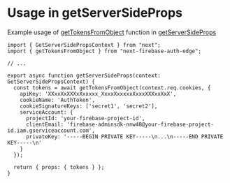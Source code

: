 # Usage in getServerSideProps

Example usage of [getTokensFromObject](/docs/usage/pages-router-api-routes) function in [getServerSideProps](https://nextjs.org/docs/pages/building-your-application/data-fetching/get-server-side-props)

```tsx filename="pages/index.ts"
import { GetServerSidePropsContext } from "next";
import { getTokensFromObject } from "next-firebase-auth-edge";

// ...

export async function getServerSideProps(context: GetServerSidePropsContext) {
  const tokens = await getTokensFromObject(context.req.cookies, {
    apiKey: 'XXxxXxXXXxXxxxxx_XxxxXxxxxxXxxxXXXxxXxX',
    cookieName: 'AuthToken',
    cookieSignatureKeys: ['secret1', 'secret2'],
    serviceAccount: {
      projectId: 'your-firebase-project-id',
      clientEmail: 'firebase-adminsdk-nnw48@your-firebase-project-id.iam.gserviceaccount.com',
      privateKey: '-----BEGIN PRIVATE KEY-----\n...\n-----END PRIVATE KEY-----\n'
    }
  });

  return { props: { tokens } };
}
```
